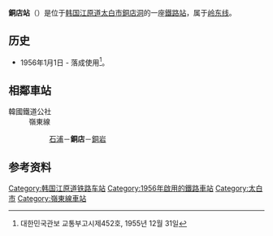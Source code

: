 {{朝鮮半島車站資訊
|公司色 = #0066b3
|文字色 = 
|站名 = 銅店站<br />{{lang|en|Dongjeom}}
|圖片 =Korail Yeongdong Line Dongjeom Station.jpg
|pxl = 
|圖片說明 =车站站舍
|車站編號 = 
|前一站 = [[石浦站|石浦]]
|前一站距離 = 6.2
|後一站距離 = 4.0
|後一站 = [[鐵岩站|鐵岩]]
|距離 =83.0
|起點站 = [[荣州站|荣州]]
|所屬路線 = [[岭东线|岭东线]]
|諺文 = 동점역
|朝鮮漢字 = 銅店驛
|文觀部式 =Dongjeom-yeok 
|馬-賴式 =
|副站名 = 
|停站路線數 = 
|所屬公司 = [[韩国铁道公社|韩国铁道公社]]
|所在地 =[[江原道_(韩国)|江原道]][[太白市|太白市]][[銅店洞|銅店洞]]199-1
|車站構造 = 地面車站
|月台配置 = 1面2线
|啟用年月日 =1956年1月1日
|廢站年月日 = 
|上下車人次 =
|統計年度 =
|轉車 = 
|備註 = 
|全寬備註 = 
}}

'''銅店站'''（{{kor|諺=동점역|漢=銅店驛|羅=Dongjeom yeok|f=y}}）是位于[[韩国|韩国]][[江原道_(韩国)|江原道]][[太白市|太白市]][[銅店洞|銅店洞]]的一座[[鐵路站|鐵路站]]，属于[[岭东线|岭东线]]。

== 历史 ==
*1956年1月1日 - 落成使用<ref>대한민국관보 교통부고시제452호, 1955년 12월 31일</ref>。

== 相鄰車站 ==
;韓國鐵道公社
:嶺東線
::[[石浦站|石浦]]－'''銅店'''－[[鐵岩站|銅岩]]

== 参考资料 ==
{{reflist}}

{{岭东线}}

[[Category:韩国江原道铁路车站|Category:韩国江原道铁路车站]]
[[Category:1956年啟用的鐵路車站|Category:1956年啟用的鐵路車站]]
[[Category:太白市|Category:太白市]]
[[Category:嶺東線車站|Category:嶺東線車站]]